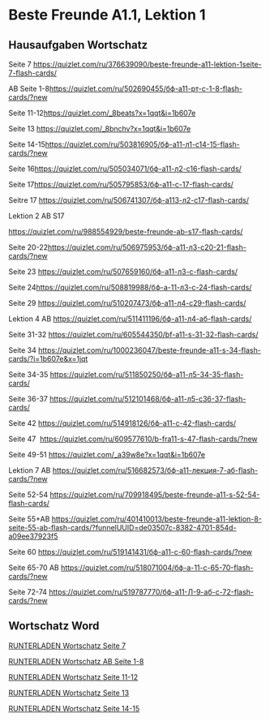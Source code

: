 # Beste Freunde A1.1, Lektion 1

<!-- Index: 0 | Date: 2025-02-02 05:26 +00:00 -->
<!-- Source: https://lerne-deutsch.ru/beste-freunde-a1-1-lektion-1/ -->

## Hausaufgaben Wortschatz

Seite 7 <https://quizlet.com/ru/376639090/beste-freunde-a11-lektion-1seite-7-flash-cards/>

AB Seite 1-8<https://quizlet.com/ru/502690455/бф-а11-рт-с-1-8-flash-cards/?new>

Seite 11-12<https://quizlet.com/_8beats?x=1qqt&i=1b607e>

Seite 13 <https://quizlet.com/_8bnchv?x=1qqt&i=1b607e>

Seite 14-15<https://quizlet.com/ru/503816905/бф-а11-л1-с14-15-flash-cards/?new>

Seite 16<https://quizlet.com/ru/505034071/бф-а11-л2-с16-flash-cards/>

Seite 17<https://quizlet.com/ru/505795853/бф-а11-с-17-flash-cards/>

Seitre 17 <https://quizlet.com/ru/506741307/бф-а113-л2-с17-flash-cards/>

Lektion 2 AB S17

<https://quizlet.com/ru/988554929/beste-freunde-ab-s17-flash-cards/>

Seite 20-22<https://quizlet.com/ru/506975953/бф-а11-л3-с20-21-flash-cards/?new>

Seite 23 <https://quizlet.com/ru/507659160/бф-а11-л3-с-flash-cards/>

Seite 24<https://quizlet.com/ru/508819988/бф-а-11-л3-с-24-flash-cards/>

Seite 29 <https://quizlet.com/ru/510207473/бф-а11-л4-с29-flash-cards/>

Lektion 4 AB <https://quizlet.com/ru/511411196/бф-а11-л4-аб-flash-cards/>

Seite 31-32 <https://quizlet.com/ru/605544350/bf-a11-s-31-32-flash-cards/>

Seite 34 <https://quizlet.com/ru/1000236047/beste-freunde-a11-s-34-flash-cards/?i=1b607e&x=1jqt>

Seite 34-35 <https://quizlet.com/ru/511850250/бф-а11-л5-34-35-flash-cards/>

Seite 36-37 <https://quizlet.com/ru/512101468/бф-а11-л5-с36-37-flash-cards/>

Seite 42 <https://quizlet.com/ru/514918126/бф-а11-с-42-flash-cards/>

Seite 47  <https://quizlet.com/ru/609577610/b-fra11-s-47-flash-cards/?new>

Seite 49-51 <https://quizlet.com/_a39w8e?x=1qqt&i=1b607e>

Lektion 7 AB <https://quizlet.com/ru/516682573/бф-а11-лекция-7-аб-flash-cards/?new>

Seite 52-54 <https://quizlet.com/ru/709918495/beste-freunde-a11-s-52-54-flash-cards/>

Seite 55+AB <https://quizlet.com/ru/401410013/beste-freunde-a11-lektion-8-seite-55-ab-flash-cards/?funnelUUID=de03507c-8382-4701-854d-a09ee37923f5>

Seite 60 <https://quizlet.com/ru/519141431/бф-а11-с-60-flash-cards/?new>

Seite 65-70 AB <https://quizlet.com/ru/518071004/бф-а-11-с-65-70-flash-cards/?new>

Seite 72-74 <https://quizlet.com/ru/519787770/бф-а11-Л-9-аб-с-72-flash-cards/?new>

## Wortschatz Word

[RUNTERLADEN Wortschatz Seite 7](https://lerne-deutsch.ru/wp-content/uploads/2020/04/Beste-Freunde-A1.1-Lektion-1Seite-7.docx)

[RUNTERLADEN Wortschatz AB Seite 1-8](https://lerne-deutsch.ru/wp-content/uploads/2020/04/бф-а1.1-рт-с-1-8.docx)

[RUNTERLADEN Wortschatz Seite 11-12](https://lerne-deutsch.ru/wp-content/uploads/2020/04/бф-А1.1-л1-с11-12.docx)

[RUNTERLADEN Wortschatz Seite 13](https://lerne-deutsch.ru/wp-content/uploads/2020/04/бф-1бф-1.1-л1-с13.docx)

[RUNTERLADEN Wortschatz Seite 14-15](https://lerne-deutsch.ru/wp-content/uploads/2020/04/бф-а1.1-л1-с14-15.docx)